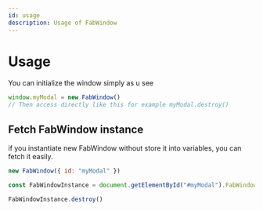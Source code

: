 ```yaml
---
id: usage
description: Usage of FabWindow
---
```


# Usage

You can initialize the window simply as u see

```js
window.myModal = new FabWindow()
// Then access directly like this for example myModal.destroy()
```

## Fetch FabWindow instance

if you instantiate new FabWindow without store it into variables, you can fetch it easily.

```js
new FabWindow({ id: "myModal" })

const FabWindowInstance = document.getElementById("#myModal").FabWindow

FabWindowInstance.destroy()
```

